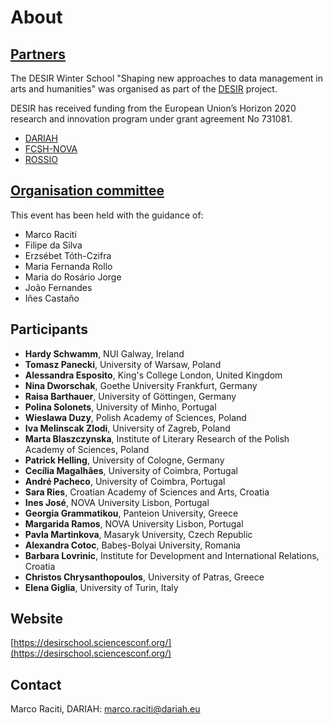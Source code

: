 # About

## [Partners](https://datacite.hypotheses.org/partners)

The DESIR Winter School "Shaping new approaches to data management in arts and
humanities" was organised as part of the
[DESIR](https://www.dariah.eu/activities/projects-and-affiliations/desir/)
project.

DESIR has received funding from the European Union’s Horizon 2020 research and
innovation program under grant agreement No&nbsp;731081.

- [DARIAH](https://www.dariah.eu/)
- [FCSH-NOVA](https://www.fcsh.unl.pt/en/)
- [ROSSIO](https://rossio.fcsh.unl.pt/)

## [Organisation committee](https://datacite.hypotheses.org/scientific-committee)

This event has been held with the guidance of:

- Marco Raciti
- Filipe da Silva
- Erzsébet Tóth-Czifra
- Maria Fernanda Rollo
- Maria do Rosário Jorge
- João Fernandes
- Iñes Castaño

## Participants

- **Hardy Schwamm**, NUI Galway, Ireland
- **Tomasz Panecki**, University of Warsaw, Poland
- **Alessandra Esposito**, King's College London, United Kingdom
- **Nina Dworschak**, Goethe University Frankfurt, Germany
- **Raisa Barthauer**, University of Göttingen, Germany
- **Polina Solonets**, University of Minho, Portugal
- **Wieslawa Duzy**, Polish Academy of Sciences, Poland
- **Iva Melinscak Zlodi**, University of Zagreb, Poland
- **Marta Blaszczynska**, Institute of Literary Research of the Polish Academy
  of Sciences, Poland
- **Patrick Helling**, University of Cologne, Germany
- **Cecília Magalhães**, University of Coimbra, Portugal
- **André Pacheco**, University of Coimbra, Portugal
- **Sara Ries**, Croatian Academy of Sciences and Arts, Croatia
- **Ines José**, NOVA University Lisbon, Portugal
- **Georgia Grammatikou**, Panteion University, Greece
- **Margarida Ramos**, NOVA University Lisbon, Portugal
- **Pavla Martinkova**, Masaryk University, Czech Republic
- **Alexandra Cotoc**, Babeș-Bolyai University, Romania
- **Barbara Lovrinic**, Institute for Development and International Relations,
  Croatia
- **Christos Chrysanthopoulos**, University of Patras, Greece
- **Elena Giglia**, University of Turin, Italy

## Website

[https://desirschool.sciencesconf.org/](https://desirschool.sciencesconf.org/)

## Contact

Marco Raciti, DARIAH: marco.raciti@dariah.eu
